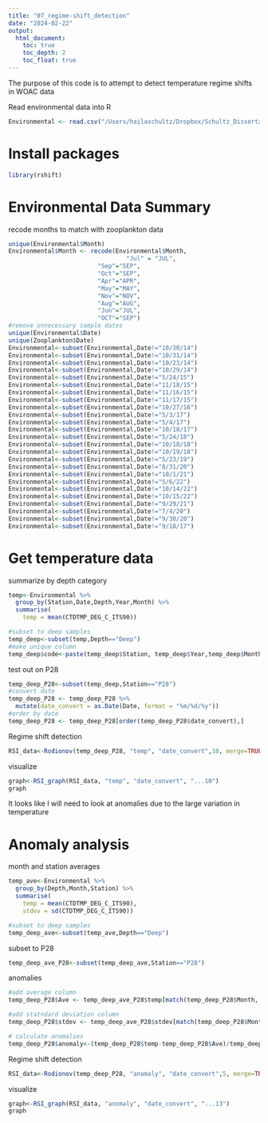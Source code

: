 ```yaml
---
title: "07_regime-shift_detection"
date: "2024-02-22"
output:
  html_document:
    toc: true
    toc_depth: 2
    toc_float: true
---
```


The purpose of this code is to attempt to detect temperature regime shifts in WOAC data

Read environmental data into R
```r
Environmental <- read.csv("/Users/hailaschultz/Dropbox/Schultz_Dissertation/Data_Analysis/Schultz_dissertation-2/data/WOAC_Chem_data_2014-2022_all-niskins.csv")
```

# Install packages
```r
library(rshift)
```

# Environmental Data Summary
recode months to match with zooplankton data
```r
unique(Environmental$Month)
Environmental$Month <- recode(Environmental$Month, 
                                 "Jul" = "JUL",
                         "Sep"="SEP",
                         "Oct"="SEP",
                         "Apr"="APR",
                         "May"="MAY",
                         "Nov"="NOV",
                         "Aug"="AUG",
                         "Jun"="JUL",
                         "OCT"="SEP")
#remove unnecessary sample dates
unique(Environmental$Date)
unique(Zooplankton$Date)
Environmental<-subset(Environmental,Date!="10/30/14")
Environmental<-subset(Environmental,Date!="10/31/14")
Environmental<-subset(Environmental,Date!="10/23/14")
Environmental<-subset(Environmental,Date!="10/29/14")
Environmental<-subset(Environmental,Date!="5/24/15")
Environmental<-subset(Environmental,Date!="11/18/15")
Environmental<-subset(Environmental,Date!="11/16/15")
Environmental<-subset(Environmental,Date!="11/17/15")
Environmental<-subset(Environmental,Date!="10/27/16")
Environmental<-subset(Environmental,Date!="5/3/17")
Environmental<-subset(Environmental,Date!="5/4/17")
Environmental<-subset(Environmental,Date!="10/18/17")
Environmental<-subset(Environmental,Date!="5/24/18")
Environmental<-subset(Environmental,Date!="10/18/18")
Environmental<-subset(Environmental,Date!="10/19/18")
Environmental<-subset(Environmental,Date!="5/23/19")
Environmental<-subset(Environmental,Date!="8/31/20")
Environmental<-subset(Environmental,Date!="10/1/21")
Environmental<-subset(Environmental,Date!="5/6/22")
Environmental<-subset(Environmental,Date!="10/14/22")
Environmental<-subset(Environmental,Date!="10/15/22")
Environmental<-subset(Environmental,Date!="9/29/21")
Environmental<-subset(Environmental,Date!="7/4/20")
Environmental<-subset(Environmental,Date!="9/30/20")
Environmental<-subset(Environmental,Date!="9/18/17")
```
# Get temperature data

summarize by depth category
```r
temp<-Environmental %>%
  group_by(Station,Date,Depth,Year,Month) %>%
  summarise(
    temp = mean(CTDTMP_DEG_C_ITS90))

#subset to deep samples
temp_deep<-subset(temp,Depth=="Deep")
#make unique column
temp_deep$code<-paste(temp_deep$Station, temp_deep$Year,temp_deep$Month,sep="-")
```

test out on P28
```r
temp_deep_P28<-subset(temp_deep,Station=="P28")
#convert date
temp_deep_P28 <- temp_deep_P28 %>% 
  mutate(date_convert = as.Date(Date, format = "%m/%d/%y"))
#order by date
temp_deep_P28 <- temp_deep_P28[order(temp_deep_P28$date_convert),]
```


Regime shift detection
```r
RSI_data<-Rodionov(temp_deep_P28, "temp", "date_convert",10, merge=TRUE)
```
visualize
```r
graph<-RSI_graph(RSI_data, "temp", "date_convert", "...10")
graph
```
It looks like I will need to look at anomalies due to the large variation in temperature

# Anomaly analysis
month and station averages
```r
temp_ave<-Environmental %>%
  group_by(Depth,Month,Station) %>%
  summarise(
    temp = mean(CTDTMP_DEG_C_ITS90),
    stdev = sd(CTDTMP_DEG_C_ITS90))

#subset to deep samples
temp_deep_ave<-subset(temp_ave,Depth=="Deep")

```

subset to P28
```r
temp_deep_ave_P28<-subset(temp_deep_ave,Station=="P28")
```

anomalies
```r
#add average column 
temp_deep_P28$Ave <- temp_deep_ave_P28$temp[match(temp_deep_P28$Month, temp_deep_ave_P28$Month)]

#add statndard deviation column
temp_deep_P28$stdev <- temp_deep_ave_P28$stdev[match(temp_deep_P28$Month, temp_deep_ave_P28$Month)]

# calculate anomalies
temp_deep_P28$anomaly<-(temp_deep_P28$temp-temp_deep_P28$Ave)/temp_deep_P28$stdev
```

Regime shift detection
```r
RSI_data<-Rodionov(temp_deep_P28, "anomaly", "date_convert",5, merge=TRUE)
```
visualize
```r
graph<-RSI_graph(RSI_data, "anomaly", "date_convert", "...13")
graph
```